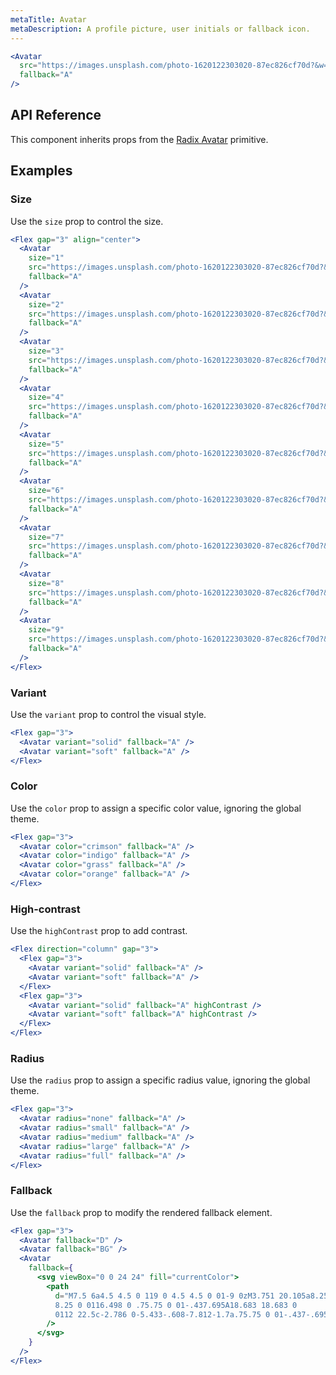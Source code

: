 ```yaml
---
metaTitle: Avatar
metaDescription: A profile picture, user initials or fallback icon.
---
```


```jsx live=true
<Avatar
  src="https://images.unsplash.com/photo-1620122303020-87ec826cf70d?&w=128&h=128&dpr=2&q=80"
  fallback="A"
/>
```

## API Reference

This component inherits props from the [Radix Avatar](/primitives/docs/components/avatar) primitive.

<ThemesPropsTable name="avatar" />

## Examples

### Size

Use the `size` prop to control the size.

```jsx live=true
<Flex gap="3" align="center">
  <Avatar
    size="1"
    src="https://images.unsplash.com/photo-1620122303020-87ec826cf70d?&w=160&h=160&dpr=2&q=80"
    fallback="A"
  />
  <Avatar
    size="2"
    src="https://images.unsplash.com/photo-1620122303020-87ec826cf70d?&w=160&h=160&dpr=2&q=80"
    fallback="A"
  />
  <Avatar
    size="3"
    src="https://images.unsplash.com/photo-1620122303020-87ec826cf70d?&w=160&h=160&dpr=2&q=80"
    fallback="A"
  />
  <Avatar
    size="4"
    src="https://images.unsplash.com/photo-1620122303020-87ec826cf70d?&w=160&h=160&dpr=2&q=80"
    fallback="A"
  />
  <Avatar
    size="5"
    src="https://images.unsplash.com/photo-1620122303020-87ec826cf70d?&w=160&h=160&dpr=2&q=80"
    fallback="A"
  />
  <Avatar
    size="6"
    src="https://images.unsplash.com/photo-1620122303020-87ec826cf70d?&w=160&h=160&dpr=2&q=80"
    fallback="A"
  />
  <Avatar
    size="7"
    src="https://images.unsplash.com/photo-1620122303020-87ec826cf70d?&w=160&h=160&dpr=2&q=80"
    fallback="A"
  />
  <Avatar
    size="8"
    src="https://images.unsplash.com/photo-1620122303020-87ec826cf70d?&w=160&h=160&dpr=2&q=80"
    fallback="A"
  />
  <Avatar
    size="9"
    src="https://images.unsplash.com/photo-1620122303020-87ec826cf70d?&w=160&h=160&dpr=2&q=80"
    fallback="A"
  />
</Flex>
```

### Variant

Use the `variant` prop to control the visual style.

```jsx live=true
<Flex gap="3">
  <Avatar variant="solid" fallback="A" />
  <Avatar variant="soft" fallback="A" />
</Flex>
```

### Color

Use the `color` prop to assign a specific color value, ignoring the global theme.

```jsx live=true
<Flex gap="3">
  <Avatar color="crimson" fallback="A" />
  <Avatar color="indigo" fallback="A" />
  <Avatar color="grass" fallback="A" />
  <Avatar color="orange" fallback="A" />
</Flex>
```

### High-contrast

Use the `highContrast` prop to add contrast.

```jsx live=true
<Flex direction="column" gap="3">
  <Flex gap="3">
    <Avatar variant="solid" fallback="A" />
    <Avatar variant="soft" fallback="A" />
  </Flex>
  <Flex gap="3">
    <Avatar variant="solid" fallback="A" highContrast />
    <Avatar variant="soft" fallback="A" highContrast />
  </Flex>
</Flex>
```

### Radius

Use the `radius` prop to assign a specific radius value, ignoring the global theme.

```jsx live=true
<Flex gap="3">
  <Avatar radius="none" fallback="A" />
  <Avatar radius="small" fallback="A" />
  <Avatar radius="medium" fallback="A" />
  <Avatar radius="large" fallback="A" />
  <Avatar radius="full" fallback="A" />
</Flex>
```

### Fallback

Use the `fallback` prop to modify the rendered fallback element.

```jsx live=true
<Flex gap="3">
  <Avatar fallback="D" />
  <Avatar fallback="BG" />
  <Avatar
    fallback={
      <svg viewBox="0 0 24 24" fill="currentColor">
        <path
          d="M7.5 6a4.5 4.5 0 119 0 4.5 4.5 0 01-9 0zM3.751 20.105a8.25
          8.25 0 0116.498 0 .75.75 0 01-.437.695A18.683 18.683 0
          0112 22.5c-2.786 0-5.433-.608-7.812-1.7a.75.75 0 01-.437-.695z"
        />
      </svg>
    }
  />
</Flex>
```
